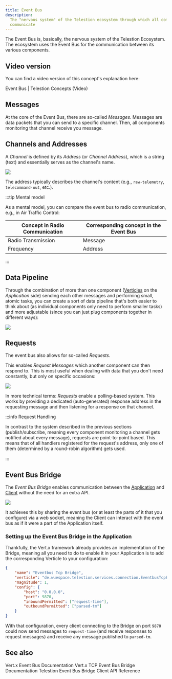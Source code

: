 ```yaml
---
title: Event Bus
description:
  The "nervous system" of the Telestion ecosystem through which all components
  communicate
---
```


<!--
Concept
=======

=== When to use this template:
Use this template when you need to describe a concept, technology,
or something similar. In other words: whenever you need to write an
article that describes a concept where the concept's name can be the
article's title (e.g., "Vert. x", "Verticle", "Event Bus")

=== When not to use this template:
Do not use these templates for articles that give context on how
to use/approach the topic. Instead, it would be best if you used a guide for that.

Writing a guide and a concept article are not mutually exclusive. Instead,
you should, in most cases, write both, where the concept gives a brief overview
of what it is, and the guide is a longer article explaining best practices on using
it.

E.g.:
Concept: Event Bus
Guide: Interacting with the Event Bus


=== Writing tips:
- Write in the present tense
- Use neutral pronouns (they/them instead of he/she and him/her)
- Be respectful to everyone
- Be aware of the potential for cultural misunderstandings
-->

<!-- Relevant imports: -->



<ApplicationDeprecationWarning />


<!-- Brief Description (1-3 lines) of the concept: -->

The Event Bus is, basically, the nervous system of the Telestion Ecosystem. The
ecosystem uses the Event Bus for the communication between its various
components.

## Video version

You can find a video version of this concept's explanation here:

<Reference to="https://www.youtube.com/watch?v=X92A77OdEg0">
	Event Bus | Telestion Concepts (Video)
</Reference>

## Messages

At the core of the Event Bus, there are so-called _Messages_. Messages are data
packets that you can send to a specific channel. Then, all components monitoring
that channel receive you message.

## Channels and Addresses

A _Channel_ is defined by its _Address_ (or _Channel Address_), which is a
string (text) and essentially serves as the channel's name.

<Image
	invertible
	src="/static/img/drawio-diagrams/vertx/eventbus.drawio.svg"
	center
/>

The address typically describes the channel's content (e.g., `raw-telemetry`,
`telecommand-out`, etc.).

:::tip Mental model

As a mental model, you can compare the event bus to radio communication, e.g.,
in Air Traffic Control:

| Concept in Radio Communication | Corresponding concept in the Event Bus |
| ------------------------------ | -------------------------------------- |
| Radio Transmission             | Message                                |
| Frequency                      | Address                                |

:::

## Data Pipeline

Through the combination of more than one component
([Verticles](/application/concepts/verticle/) on the _Application_ side) sending
each other messages and performing small, atomic tasks, you can create a sort of
data pipeline that's both easier to think about (as individual components only
need to perform smaller tasks) and more adjustable (since you can just plug
components together in different ways):

<Image
	invertible
	src="/static/img/drawio-diagrams/vertx/data-pipeline.drawio.svg"
	center
/>

## Requests

The event bus also allows for so-called _Requests_.

This enables _Request Messages_ which another component can then respond to.
This is most useful when dealing with data that you don't need constantly, but
only on specific occasions:

<Image
	invertible
	src="/static/img/drawio-diagrams/vertx/requests.drawio.svg"
	center
/>

In more technical terms: _Requests_ enable a polling-based system. This works by
providing a dedicated (auto-generated) response address in the requesting
message and then listening for a response on that channel.

:::info Request Handling

In contrast to the system described in the previous sections (publish/subscribe,
meaning every component monitoring a channel gets notified about every message),
requests are point-to-point based. This means that of all handlers registered
for the request's address, only one of them (determined by a round-robin
algorithm) gets used.

:::

## Event Bus Bridge

The _Event Bus Bridge_ enables communication between the
[Application](/common-concepts/application/) and
[Client](/common-concepts/client/) without the need for an extra API.

<Image
	invertible
	src="/static/img/drawio-diagrams/vertx/eventbus-bridge.drawio.svg"
	center
/>

It achieves this by sharing the event bus (or at least the parts of it that you
configure) via a web socket, meaning the Client can interact with the event bus
as if it were a part of the Application itself.

### Setting up the Event Bus Bridge in the Application

Thankfully, the Vert.x framework already provides an implementation of the
Bridge, meaning all you need to do to enable it in your Application is to add
the corresponding Verticle to your configuration:

````json title='conf/config.json'
{
	"name": "Eventbus Tcp Bridge",
	"verticle": "de.wuespace.telestion.services.connection.EventbusTcpBridge",
	"magnitude": 1,
	"config": {
		"host": "0.0.0.0",
		"port": 9870,
		"inboundPermitted": ["request-time"],
		"outboundPermitted": ["parsed-tm"]
	}
}
````

With that configuration, every client connecting to the Bridge on port `9870`
could now send messages to `request-time` (and receive responses to request
messages) and receive any message published to `parsed-tm`.

## See also

<Reference to="https://vertx.io/docs/vertx-core/java/#event_bus">
	Vert.x Event Bus Documentation
</Reference>
<Reference to="https://vertx.io/docs/vertx-tcp-eventbus-bridge/java/">
	Vert.x TCP Event Bus Bridge Documentation
</Reference>
<Reference to="https://wuespace.github.io/telestion-client/@wuespace/vertx-event-bus/">
	Telestion Event Bus Bridge Client API Reference
</Reference>

<!--
Snippets
--------

<Reference to="../other-article">
    Relative Link to other article
</Reference>

<Reference to="https://www.example.com">
    Example Website
</Reference>
-->
